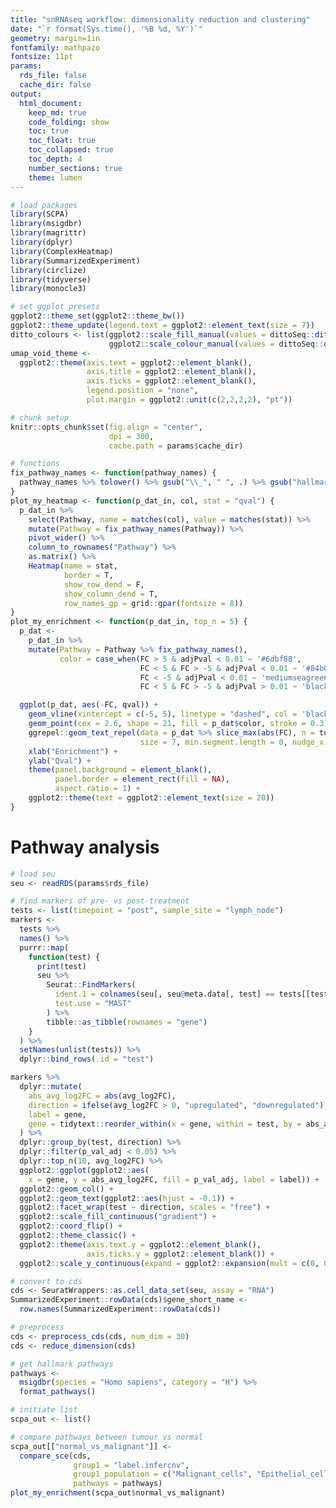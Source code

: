 ```yaml
---
title: "snRNAseq workflow: dimensionality reduction and clustering"
date: "`r format(Sys.time(), '%B %d, %Y')`"
geometry: margin=1in
fontfamily: mathpazo
fontsize: 11pt
params:
  rds_file: false
  cache_dir: false
output:
  html_document:
    keep_md: true
    code_folding: show
    toc: true
    toc_float: true
    toc_collapsed: true
    toc_depth: 4
    number_sections: true
    theme: lumen
---
```


```r
# load packages
library(SCPA)
library(msigdbr)
library(magrittr)
library(dplyr)
library(ComplexHeatmap)
library(SummarizedExperiment)
library(circlize)
library(tidyverse)
library(monocle3)

# set ggplot presets
ggplot2::theme_set(ggplot2::theme_bw())
ggplot2::theme_update(legend.text = ggplot2::element_text(size = 7))
ditto_colours <- list(ggplot2::scale_fill_manual(values = dittoSeq::dittoColors(), na.value = "white"),
                      ggplot2::scale_colour_manual(values = dittoSeq::dittoColors(), na.value = "white"))
umap_void_theme <-
  ggplot2::theme(axis.text = ggplot2::element_blank(),
                 axis.title = ggplot2::element_blank(),
                 axis.ticks = ggplot2::element_blank(),
                 legend.position = "none",
                 plot.margin = ggplot2::unit(c(2,2,2,2), "pt"))

# chunk setup
knitr::opts_chunk$set(fig.align = "center",
                      dpi = 300,
                      cache.path = params$cache_dir)

# functions
fix_pathway_names <- function(pathway_names) {
  pathway_names %>% tolower() %>% gsub("\\_", " ", .) %>% gsub("hallmark ", "", .)
}
plot_my_heatmap <- function(p_dat_in, col, stat = "qval") {
  p_dat_in %>%
    select(Pathway, name = matches(col), value = matches(stat)) %>%
    mutate(Pathway = fix_pathway_names(Pathway)) %>%
    pivot_wider() %>%
    column_to_rownames("Pathway") %>%
    as.matrix() %>%
    Heatmap(name = stat,
            border = T,
            show_row_dend = F,
            show_column_dend = T,
            row_names_gp = grid::gpar(fontsize = 8))
}
plot_my_enrichment <- function(p_dat_in, top_n = 5) {
  p_dat <-
    p_dat_in %>%
    mutate(Pathway = Pathway %>% fix_pathway_names(),
           color = case_when(FC > 5 & adjPval < 0.01 ~ '#6dbf88',
                             FC < 5 & FC > -5 & adjPval < 0.01 ~ '#84b0f0',
                             FC < -5 & adjPval < 0.01 ~ 'mediumseagreen',
                             FC < 5 & FC > -5 & adjPval > 0.01 ~ 'black'))

  ggplot(p_dat, aes(-FC, qval)) +
    geom_vline(xintercept = c(-5, 5), linetype = "dashed", col = 'black', lwd = 0.3) +
    geom_point(cex = 2.6, shape = 21, fill = p_dat$color, stroke = 0.3) +
    ggrepel::geom_text_repel(data = p_dat %>% slice_max(abs(FC), n = top_n), aes(label = Pathway),
                             size = 7, min.segment.length = 0, nudge_x = 10) +
    xlab("Enrichment") +
    ylab("Qval") +
    theme(panel.background = element_blank(),
          panel.border = element_rect(fill = NA),
          aspect.ratio = 1) +
    ggplot2::theme(text = ggplot2::element_text(size = 20))
}
```

# Pathway analysis

```r
# load seu 
seu <- readRDS(params$rds_file)

# find markers of pre- vs post-treatment
tests <- list(timepoint = "post", sample_site = "lymph_node")
markers <-
  tests %>%
  names() %>%
  purrr::map(
    function(test) {
      print(test)
      seu %>%
        Seurat::FindMarkers(
          ident.1 = colnames(seu[, seu@meta.data[, test] == tests[[test]]]), 
          test.use = "MAST"
        ) %>%
        tibble::as_tibble(rownames = "gene")
    }
  ) %>%
  setNames(unlist(tests)) %>%
  dplyr::bind_rows(.id = "test")

markers %>%
  dplyr::mutate(
    abs_avg_log2FC = abs(avg_log2FC),
    direction = ifelse(avg_log2FC > 0, "upregulated", "downregulated"),
    label = gene,
    gene = tidytext::reorder_within(x = gene, within = test, by = abs_avg_log2FC)
  ) %>%
  dplyr::group_by(test, direction) %>%
  dplyr::filter(p_val_adj < 0.05) %>%
  dplyr::top_n(10, avg_log2FC) %>%
  ggplot2::ggplot(ggplot2::aes(
    x = gene, y = abs_avg_log2FC, fill = p_val_adj, label = label)) +
  ggplot2::geom_col() +
  ggplot2::geom_text(ggplot2::aes(hjust = -0.1)) +
  ggplot2::facet_wrap(test ~ direction, scales = "free") +
  ggplot2::scale_fill_continuous("gradient") +
  ggplot2::coord_flip() +
  ggplot2::theme_classic() +
  ggplot2::theme(axis.text.y = ggplot2::element_blank(),
                 axis.ticks.y = ggplot2::element_blank()) + 
  ggplot2::scale_y_continuous(expand = ggplot2::expansion(mult = c(0, 0.4)))

# convert to cds
cds <- SeuratWrappers::as.cell_data_set(seu, assay = "RNA")
SummarizedExperiment::rowData(cds)$gene_short_name <- 
  row.names(SummarizedExperiment::rowData(cds))

# preprocess
cds <- preprocess_cds(cds, num_dim = 30)
cds <- reduce_dimension(cds)

# get hallmark pathways
pathways <-
  msigdbr(species = "Homo sapiens", category = "H") %>%
  format_pathways()

# initiate list
scpa_out <- list()

# compare pathways between tumour vs normal
scpa_out[["normal_vs_malignant"]] <-
  compare_sce(cds,
              group1 = "label.infercnv",
              group1_population = c("Malignant_cells", "Epithelial_cells"),
              pathways = pathways)
plot_my_enrichment(scpa_out$normal_vs_malignant)
```

